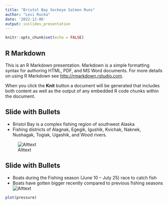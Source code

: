 ```yaml
---
title: "Bristol Bay Sockeye Salmon Runs"
author: "Levi Rucka"
date: '2022-12-06'
output: ioslides_presentation
---
```


```r
knitr::opts_chunk$set(echo = FALSE)
```

## R Markdown

This is an R Markdown presentation. Markdown is a simple formatting syntax for authoring HTML, PDF, and MS Word documents. For more details on using R Markdown see <http://rmarkdown.rstudio.com>.

When you click the **Knit** button a document will be generated that includes both content as well as the output of any embedded R code chunks within the document.

## Slide with Bullets

- Bristol Bay is a complex fishing region of southwest Alaska
- Fishing districts of Alagnak, Egegik, Igushik,
Kvichak, Naknek, Nushagak, Togiak,
Ugashik, and Wood rivers.

![Alttext](https://www.researchgate.net/profile/Ray-Hilborn-2/publication/10763829/figure/fig5/AS:667121893797890@1536065662190/Map-of-Bristol-Bay-Alaska-showing-the-major-lake-systems-producing-sockeye-salmon-and_W640.jpg)

## Slide with Bullets
- Boats during the Fishing season (June 10 – July 25) race to catch fish
- Boats have gotten bigger recently compared to previous fishing seasons
![Alttext](https://github.com/course-fish274-2022/Levi---Salmon/blob/main/documents/Screenshot_20221206-105038_Gallery.jpg?raw=true)
```r
plot(pressure)
```

